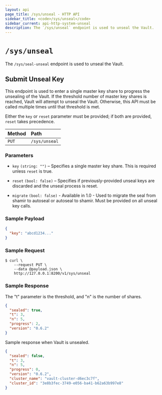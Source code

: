 ```yaml
---
layout: api
page_title: /sys/unseal - HTTP API
sidebar_title: <code>/sys/unseal</code>
sidebar_current: api-http-system-unseal
description: The `/sys/unseal` endpoint is used to unseal the Vault.
---
```


# `/sys/unseal`

The `/sys/seal-unseal` endpoint is used to unseal the Vault.

## Submit Unseal Key

This endpoint is used to enter a single master key share to progress the
unsealing of the Vault. If the threshold number of master key shares is reached,
Vault will attempt to unseal the Vault. Otherwise, this API must be called
multiple times until that threshold is met.

Either the `key` or `reset` parameter must be provided; if both are provided,
`reset` takes precedence.

| Method | Path          |
| :----- | :------------ |
| `PUT`  | `/sys/unseal` |

### Parameters

- `key` `(string: "")` – Specifies a single master key share. This is required
  unless `reset` is true.

- `reset` `(bool: false)` – Specifies if previously-provided unseal keys are
  discarded and the unseal process is reset.

- `migrate` `(bool: false)` - Available in 1.0 - Used to migrate the seal
  from shamir to autoseal or autoseal to shamir. Must be provided on all unseal
  key calls.

### Sample Payload

```json
{
  "key": "abcd1234..."
}
```

### Sample Request

```
$ curl \
    --request PUT \
    --data @payload.json \
    http://127.0.0.1:8200/v1/sys/unseal
```

### Sample Response

The "t" parameter is the threshold, and "n" is the number of shares.

```json
{
  "sealed": true,
  "t": 3,
  "n": 5,
  "progress": 2,
  "version": "0.6.2"
}
```

Sample response when Vault is unsealed.

```json
{
  "sealed": false,
  "t": 3,
  "n": 5,
  "progress": 0,
  "version": "0.6.2",
  "cluster_name": "vault-cluster-d6ec3c7f",
  "cluster_id": "3e8b3fec-3749-e056-ba41-b62a63b997e8"
}
```
